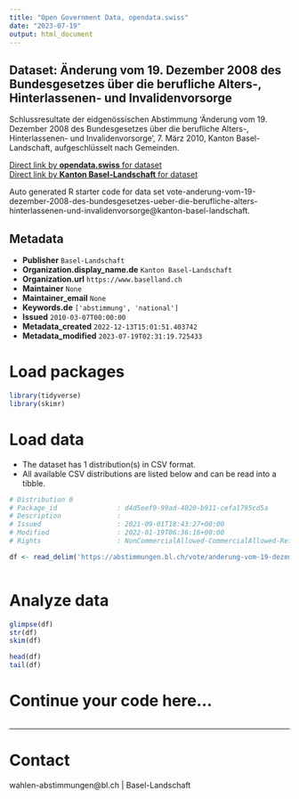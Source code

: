 ```yaml
---
title: "Open Government Data, opendata.swiss"
date: "2023-07-19"
output: html_document
---
```


## Dataset: Änderung vom 19. Dezember 2008 des Bundesgesetzes über die berufliche Alters-, Hinterlassenen- und Invalidenvorsorge

Schlussresultate der eidgenössischen Abstimmung 'Änderung vom 19. Dezember 2008 des Bundesgesetzes über die berufliche Alters-, Hinterlassenen- und Invalidenvorsorge', 7. März 2010, Kanton Basel-Landschaft, aufgeschlüsselt nach Gemeinden.

[Direct link by **opendata.swiss** for dataset](https://opendata.swiss/de/dataset/anderung-vom-19-dezember-2008-des-bundesgesetzes-uber-die-berufliche-alters-hinterlassenen-und-)<br>
[Direct link by **Kanton Basel-Landschaft** for dataset](https://abstimmungen.bl.ch/vote/anderung-vom-19-dezember-2008-des-bundesgesetzes-ueber-die-berufliche-alters-hinterlassenen-und-invalidenvorsorge/data)

Auto generated R starter code for data set vote-anderung-vom-19-dezember-2008-des-bundesgesetzes-ueber-die-berufliche-alters-hinterlassenen-und-invalidenvorsorge@kanton-basel-landschaft.

## Metadata

- **Publisher** `Basel-Landschaft`
- **Organization.display_name.de** `Kanton Basel-Landschaft`
- **Organization.url** `https://www.baselland.ch`
- **Maintainer** `None`
- **Maintainer_email** `None`
- **Keywords.de** `['abstimmung', 'national']`
- **Issued** `2010-03-07T00:00:00`
- **Metadata_created** `2022-12-13T15:01:51.403742`
- **Metadata_modified** `2023-07-19T02:31:19.725433`


# Load packages

```r

library(tidyverse)
library(skimr)

```

# Load data

-   The dataset has 1 distribution(s) in CSV format.
-   All available CSV distributions are listed below and can be read into a tibble.

```r

# Distribution 0
# Package_id               : d4d5eef9-99ad-4020-b911-cefa1795cd5a
# Description              : 
# Issued                   : 2021-09-01T18:43:27+00:00
# Modified                 : 2022-01-19T06:36:16+00:00
# Rights                   : NonCommercialAllowed-CommercialAllowed-ReferenceRequired

df <- read_delim('https://abstimmungen.bl.ch/vote/anderung-vom-19-dezember-2008-des-bundesgesetzes-ueber-die-berufliche-alters-hinterlassenen-und-invalidenvorsorge/data-csv')



```

# Analyze data

```r

glimpse(df)
str(df)
skim(df)

head(df)
tail(df)

```

# Continue your code here...

```r

```

------------------------------------------------------------------------

# Contact

wahlen-abstimmungen@bl.ch | Basel-Landschaft
